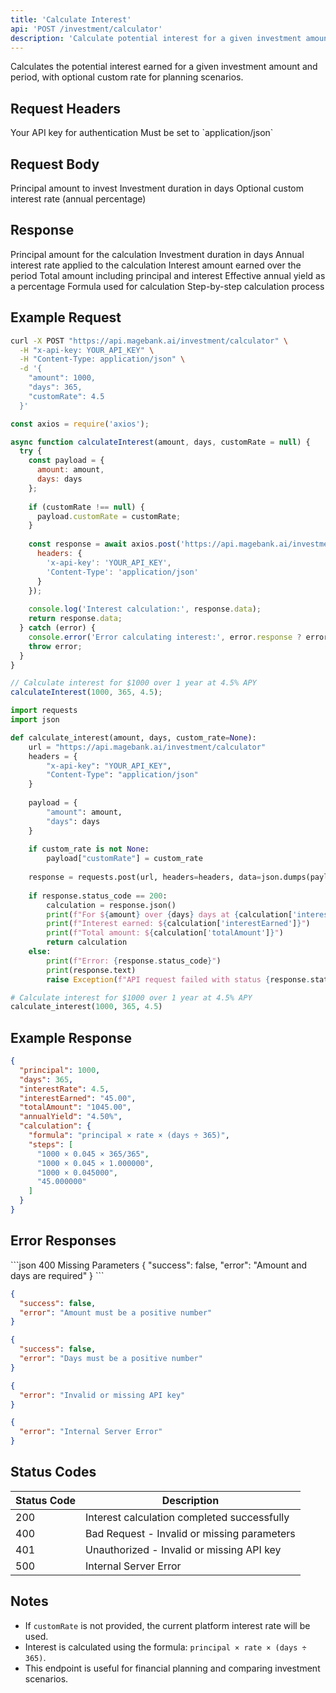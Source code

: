 ```yaml
---
title: 'Calculate Interest'
api: 'POST /investment/calculator'
description: 'Calculate potential interest for a given investment amount and period'
---
```


Calculates the potential interest earned for a given investment amount and period, with optional custom rate for planning scenarios.

## Request Headers

<ParamField header="x-api-key" type="string" required>
  Your API key for authentication
</ParamField>

<ParamField header="Content-Type" type="string" required>
  Must be set to `application/json`
</ParamField>

## Request Body

<ParamField body="amount" type="number" required>
  Principal amount to invest
</ParamField>

<ParamField body="days" type="number" required>
  Investment duration in days
</ParamField>

<ParamField body="customRate" type="number">
  Optional custom interest rate (annual percentage)
</ParamField>

## Response

<ResponseField name="principal" type="number">
  Principal amount for the calculation
</ResponseField>

<ResponseField name="days" type="number">
  Investment duration in days
</ResponseField>

<ResponseField name="interestRate" type="number">
  Annual interest rate applied to the calculation
</ResponseField>

<ResponseField name="interestEarned" type="string">
  Interest amount earned over the period
</ResponseField>

<ResponseField name="totalAmount" type="string">
  Total amount including principal and interest
</ResponseField>

<ResponseField name="annualYield" type="string">
  Effective annual yield as a percentage
</ResponseField>

<ResponseField name="calculation" type="object">
  <Expandable title="properties">
    <ResponseField name="formula" type="string">
      Formula used for calculation
    </ResponseField>
    <ResponseField name="steps" type="array">
      Step-by-step calculation process
    </ResponseField>
  </Expandable>
</ResponseField>

## Example Request

<CodeGroup>

```bash cURL
curl -X POST "https://api.magebank.ai/investment/calculator" \
  -H "x-api-key: YOUR_API_KEY" \
  -H "Content-Type: application/json" \
  -d '{
    "amount": 1000,
    "days": 365,
    "customRate": 4.5
  }'
```

```javascript Node.js
const axios = require('axios');

async function calculateInterest(amount, days, customRate = null) {
  try {
    const payload = {
      amount: amount,
      days: days
    };
    
    if (customRate !== null) {
      payload.customRate = customRate;
    }
    
    const response = await axios.post('https://api.magebank.ai/investment/calculator', payload, {
      headers: {
        'x-api-key': 'YOUR_API_KEY',
        'Content-Type': 'application/json'
      }
    });
    
    console.log('Interest calculation:', response.data);
    return response.data;
  } catch (error) {
    console.error('Error calculating interest:', error.response ? error.response.data : error.message);
    throw error;
  }
}

// Calculate interest for $1000 over 1 year at 4.5% APY
calculateInterest(1000, 365, 4.5);
```

```python Python
import requests
import json

def calculate_interest(amount, days, custom_rate=None):
    url = "https://api.magebank.ai/investment/calculator"
    headers = {
        "x-api-key": "YOUR_API_KEY",
        "Content-Type": "application/json"
    }
    
    payload = {
        "amount": amount,
        "days": days
    }
    
    if custom_rate is not None:
        payload["customRate"] = custom_rate
    
    response = requests.post(url, headers=headers, data=json.dumps(payload))
    
    if response.status_code == 200:
        calculation = response.json()
        print(f"For ${amount} over {days} days at {calculation['interestRate']}% APY:")
        print(f"Interest earned: ${calculation['interestEarned']}")
        print(f"Total amount: ${calculation['totalAmount']}")
        return calculation
    else:
        print(f"Error: {response.status_code}")
        print(response.text)
        raise Exception(f"API request failed with status {response.status_code}")

# Calculate interest for $1000 over 1 year at 4.5% APY
calculate_interest(1000, 365, 4.5)
```

</CodeGroup>

## Example Response

```json
{
  "principal": 1000,
  "days": 365,
  "interestRate": 4.5,
  "interestEarned": "45.00",
  "totalAmount": "1045.00",
  "annualYield": "4.50%",
  "calculation": {
    "formula": "principal × rate × (days ÷ 365)",
    "steps": [
      "1000 × 0.045 × 365/365",
      "1000 × 0.045 × 1.000000",
      "1000 × 0.045000",
      "45.000000"
    ]
  }
}
```

## Error Responses

<ResponseExample>
```json 400 Missing Parameters
{
  "success": false,
  "error": "Amount and days are required"
}
```

```json 400 Invalid Amount
{
  "success": false,
  "error": "Amount must be a positive number"
}
```

```json 400 Invalid Days
{
  "success": false,
  "error": "Days must be a positive number"
}
```

```json 401 Unauthorized
{
  "error": "Invalid or missing API key"
}
```

```json 500 Internal Server Error
{
  "error": "Internal Server Error"
}
```
</ResponseExample>

## Status Codes

| Status Code | Description |
|-------------|-------------|
| 200 | Interest calculation completed successfully |
| 400 | Bad Request - Invalid or missing parameters |
| 401 | Unauthorized - Invalid or missing API key |
| 500 | Internal Server Error |

## Notes

- If `customRate` is not provided, the current platform interest rate will be used.
- Interest is calculated using the formula: `principal × rate × (days ÷ 365)`.
- This endpoint is useful for financial planning and comparing investment scenarios.